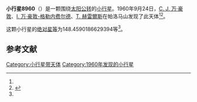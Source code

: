 {{Infobox planet
| bgcolour = #FFFFC0
| name = 8960 Luscinioides
| symbol = 
| image = 
| caption = 
| discovery = yes
| discovery_ref = 
| discoverer = [[C._J._万·豪敦|C. J. 万·豪敦]]、[[I._万·豪敦-格勒内费尔德|I. 万·豪敦-格勒内费尔德]]、[[T._赫雷爾斯|T. 赫雷爾斯]]
| discovery_site = [[帕洛马山|帕洛马山]] 
| discovered = 1960年9月24日
| designations = yes
| mp_name = 
| named_after = 
| alt_names = 2575 P-L/ 1978 GH5 / 1995 XT2
| mp_category = [[主带小行星|主带小行星]]
| orbit_ref = <ref name="a">[http://ssd.jpl.nasa.gov/sbdb.cgi?sstr=8960 8960 Luscinioides] {{Wayback|url=http://ssd.jpl.nasa.gov/sbdb.cgi?sstr=8960 |date=20140817111953 }}，小行星數據庫瀏覽器（JPL Small-Body Database Browser）－[[美国国家航空航天局|美国国家航空航天局]]喷气推进实验室</ref>
| epoch = 2456400.5 (2013年4月18日更新)
| aphelion = {{convert|3.138983145633542|AU|km|3|abbr=on|lk=out}}
| perihelion = {{convert|2.657480289413336|AU|km|3|abbr=on}}
| semimajor = {{convert|2.898231717523439|AU|km|3|abbr=on}}
| eccentricity = 0.083068385
| period = 1802.179662 [[日|日]]<br />4.93[[儒略年|儒略年]]
| avg_speed = 
| inclination = 3.387724469723898
| asc_node = 71.17802388636733
| mean_anomaly = 
| arg_peri = 148.4590186629394
| satellites = 
| physical_characteristics = yes
| dimensions = 
| mass = 
| density = 
| surface_grav = 
| escape_velocity = 
| sidereal_day = 
| axial_tilt = 
| pole_ecliptic_lat = 
| pole_ecliptic_lon = 
| albedo = 
| temperatures= 
| temp_name1 = 
| mean_temp_1 = 
| max_temp_1 = 
| temp_name2 = 
| max_temp_2 = 
| spectral_type = 
| abs_magnitude = 148.4590186629394
}}

'''小行星8960'''（{{lang-en|8960 Luscinioides}}）是一颗围绕[[太阳|太阳]][[公转|公转]]的[[小行星|小行星]]。1960年9月24日，[[C._J._万·豪敦|C. J. 万·豪敦]]、[[I._万·豪敦-格勒内费尔德|I. 万·豪敦-格勒内费尔德]]、[[T._赫雷爾斯|T. 赫雷爾斯]]在帕洛马山发现了此天体<ref name="a" /><ref>{{cite news|title=小行星列表|url=http://cfa-www.harvard.edu/iau/lists/NumberedMPs.txt|accessdate=2013-07-08|newspaper=哈佛大学|archive-date=2008-05-17|archive-url=https://web.archive.org/web/20080517010638/http://cfa-www.harvard.edu/iau/lists/NumberedMPs.txt|dead-url=no}}</ref>。

这颗小行星的[[绝对星等|绝对星等]]为148.4590186629394等<ref name="a" />。

==参考文献==
{{reflist}}
{{Minor Planet Number|[[小行星8959|小行星8959]]|[[小行星8961|小行星8961]]}}

{{小天体}}

[[Category:小行星带天体|Category:小行星带天体]]
[[Category:1960年发现的小行星|Category:1960年发现的小行星]]

{{asteroid-stub}}
